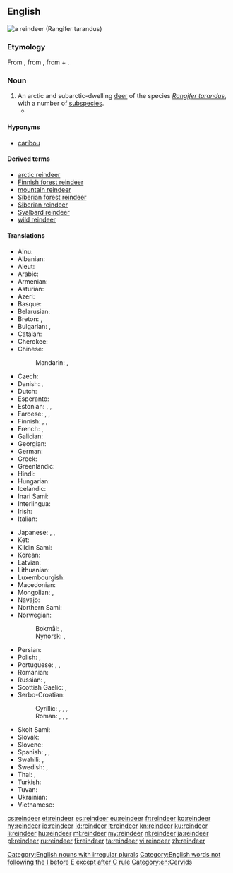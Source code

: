 ==English==
[[Image:Caribou.jpg|thumbnail|right|a '''reindeer''' (''Rangifer tarandus'')]]
{{wikipedia}}
{{wikispecies|Rangifer tarandus}}
===Etymology===
From {{etyl|enm|en}}, from {{etyl|non|en}} {{term|hreindýri||lang=non|reindeer}}, from {{term|hreinn|lang=non}} + {{term|dýr||animal|lang=non}}.

===Noun===
{{en-noun|s|reindeer}}

# An arctic and subarctic-dwelling [[deer]] of the species ''[[Rangifer tarandus]]'', with a number of [[subspecies]].
#*{{quote-magazine|date=2013-03
|author=Nancy Langston
|title=Mining the Boreal North
|volume=101|issue=2|page=98
|magazine=[[w:American Scientist|American Scientist]]
|url=http://www.americanscientist.org/issues/pub/2013/2/mining-the-boreal-north
|passage='''Reindeer''' are well suited to the taiga’s frigid winters. They can maintain a thermogradient between body core and the environment of up to 100 degrees, in part because of insulation provided by their fur, and in part because of counter-current vascular heat exchange systems in their legs and nasal passages.}}

====Hyponyms====
* [[caribou]]

====Derived terms====
* [[arctic reindeer]]
* [[Finnish forest reindeer]]
* [[mountain reindeer]]
* [[Siberian forest reindeer]]
* [[Siberian reindeer]]
* [[Svalbard reindeer]]
* [[wild reindeer]]

====Translations====
{{trans-top|''Rangifer tarandus''}}
* Ainu: {{t|ain|トナッカィ|tr=tunakkay|sc=Kana}}
* Albanian: {{t|sq|renë|f}}
* Aleut: {{t|ale|itx̂aygix̂}}
* Arabic: {{t|ar|رَنَة|f}}
* Armenian: {{t|hy|հյուսիսային եղջերու}}
* Asturian: {{t|ast|renu|m}}
* Azeri: {{t|az|şimal maralı}}
* Basque: {{t|eu|elur-orein}}
* Belarusian: {{t|be|паўночны алень|m|tr=paŭnóčny aljénʹ|sc=Cyrl}}
* Breton: {{t|br|karv-erc'h|m}}, {{t|br|kirvi-erc'h|p}}
* Bulgarian: {{t|bg|северен елен|m|tr=séveren elén|sc=Cyrl}}, {{t|bg|карибу|m|tr=karíbu|sc=Cyrl}} {{qualifier|North America}}
* Catalan: {{t|ca|ren|m}}
* Cherokee: {{t|chr|ᏧᏴᏢ ᎠᏫ|tr=tsuyvtlv awi|sc=Cher}}
* Chinese:
*: Mandarin: {{t|cmn|馴鹿|sc=Hani}}, {{t+|cmn|驯鹿|tr=xùnlù|sc=Hani}}
* Czech: {{t+|cs|sob|m}}
* Danish: {{t+|da|ren|c}}, {{t+|da|rensdyr|n}}
* Dutch: {{t+|nl|rendier|n}}
* Esperanto: {{t|eo|rangifero}}
* Estonian: {{t+|et|põhjapõder}}, {{t|et|poro}}, {{t|et|karibu}}
* Faroese: {{t|fo|reindýr|n}}, {{t|fo|reindjór|n}}, {{t|fo|reinsdjór|n}}
* Finnish: {{t+|fi|peura}}, {{t+|fi|poro}}, {{t+|fi|karibu}}
* French: {{t+|fr|renne|m}}, {{t+|fr|caribou|m}} {{qualifier|North America}}
* Galician: {{t|gl|reno|m}}
* Georgian: {{t|ka|ჩრდილოეთის ირემი}}
* German: {{t+|de|Rentier|n}}
* Greek: {{t+|el|τάρανδος|m}}
* Greenlandic: {{t|kl|tuttu}}
* Hindi: {{t|hi|रेनडियर|tr=renḍiyar|sc=Deva}}
* Hungarian: {{t+|hu|rénszarvas}}
* Icelandic: {{t+|is|hreindýr|n}}
* Inari Sami: {{t|smn|puásui}}
* Interlingua: {{t|ia|ren}}
* Irish: {{t|ga|réinfhia|m}}
* Italian: {{t+|it|renna|f}}
{{trans-mid}}
* Japanese: {{t+|ja|トナカイ|tr=tonakai}}, {{t|ja|馴鹿|tr=となかい, tonakai|sc=Jpan}}, {{t|ja|馴鹿|tr=じゅんろく, junroku|sc=Jpan}}
* Ket: {{t|ket|сель|tr=selʹ|sc=Cyrl}}
* Kildin Sami: {{t|sjd|пуаз}}
* Korean: {{t+|ko|순록|sc=Kore}}
* Latvian: {{t|lv|ziemeļbriedis|m}}
* Lithuanian: {{t|lt|šiaurinis elnias|m}}
* Luxembourgish: {{t|lb|Rendéier|n}}
* Macedonian: {{t|mk|ирвас|m|tr=írvas|sc=Cyrl}}
* Mongolian: {{t|mn|буга|tr=buga|sc=Cyrl}}, {{t|mn|цаа буга|tr=tsaa buga|sc=Cyrl}}
* Navajo: {{t|nv|hakʼaz bįįh}}
* Northern Sami: {{t|se|boazu}}
* Norwegian:
*: Bokmål: {{t+|nb|reinsdyr|n}}, {{t+|nb|rein|m}}
*: Nynorsk: {{t|nn|reinsdyr|n}}, {{t|nn|rein|m}}
* Persian: {{t|fa|گوزن شمالی|tr=gavazn-e šomâli|sc=fa-Arab}}
* Polish: {{t+|pl|renifer|m}}, {{t+|pl|karibu|m}} {{qualifier|North America}}
* Portuguese: {{t+|pt|rena|f}}, {{t|pt|rangífer|m}}, {{t+|pt|rangífero|m}}
* Romanian: {{t+|ro|ren|m}}
* Russian: {{t|ru|се́верный оле́нь|m}}, {{t+|ru|кари́бу|m}} {{qualifier|North America}}
* Scottish Gaelic: {{t|gd|fiadh Lochlannach|m}}, {{t|gd|fiadh-sneachda|m}}
* Serbo-Croatian:
*: Cyrillic: {{t|sh|ирвас|m}}, {{t|sh|соб|m}}, {{t|sh|северни јелен|m}}, {{t|sh|сјеверни јелен|m}}
*: Roman: {{t+|sh|irvas|m}}, {{t+|sh|sob|m}}, {{t|sh|severni jelen|m}}, {{t|sh|sjeverni jelen|m}}
* Skolt Sami: {{t|sms|puäʒʒ}}
* Slovak: {{t|sk|sob|m}}
* Slovene: {{t+|sl|severni jelen|m}}
* Spanish: {{t+|es|reno|m}}, {{t|es|rangífero|m}}, {{t|es|caribú|m}} {{qualifier|North America}}
* Swahili: {{t|sw|kulungu aktiki|m}}, {{t|sw|mbawala aktiki|f}}
* Swedish: {{t+|sv|ren|c}}, {{t|sv|rendjur|c}}
* Thai: {{t|th|กวางเรนเดียร์|tr=gwaang rayn-dia|sc=Thai}}, {{t|th|เรนเดียร์|tr=rayn-dia|sc=Thai}}
* Turkish: {{t+|tr|Ren geyiği}}
* Tuvan: {{t|tyv|иви|tr=ivi}}
* Ukrainian: {{t|uk|північний олень|m|tr=pivníčnyj olénʹ|sc=Cyrl}}
* Vietnamese: {{t|vi|tuần lộc}}
{{trans-bottom}}

[[Category:English nouns with irregular plurals]]
[[Category:English words not following the I before E except after C rule]]
[[Category:en:Cervids]]

[[cs:reindeer]]
[[et:reindeer]]
[[es:reindeer]]
[[eu:reindeer]]
[[fr:reindeer]]
[[ko:reindeer]]
[[hy:reindeer]]
[[io:reindeer]]
[[id:reindeer]]
[[it:reindeer]]
[[kn:reindeer]]
[[ku:reindeer]]
[[li:reindeer]]
[[hu:reindeer]]
[[ml:reindeer]]
[[my:reindeer]]
[[nl:reindeer]]
[[ja:reindeer]]
[[pl:reindeer]]
[[ru:reindeer]]
[[fi:reindeer]]
[[ta:reindeer]]
[[vi:reindeer]]
[[zh:reindeer]]